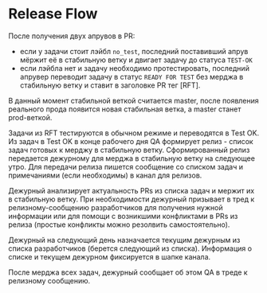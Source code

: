 
<Meta title="Документация/Release Flow" />

# Release Flow

После получения двух апрувов в PR:
* если у задачи стоит лэйбл `no_test`, последний поставивший апрув мёржит её в стабильную ветку и двигает задачу до статуса `TEST-OK`
* если лэйбла нет и задачу необходимо протестировать, последний апрувер переводит задачу в статус `READY FOR TEST` без мерджа в стабильную ветку и ставит в заголовке PR тег [RFT].

В данный момент стабильной веткой считается master, после появления реального прода появится новая стабильная ветка, а master станет prod-веткой.

Задачи из RFT тестируются в обычном режиме и переводятся в Test OK. Из задач в Test OK в конце рабочего дня QA формирует релиз - список задач готовых к мерджу в стабильную ветку. Сформированный релиз передается  дежурному для мерджа в стабильную ветку на следующее утро. Для передачи релиза пишется сообщение со списком задач и примечаниями (если необходимы) в канал для релизов.

Дежурный анализирует актуальность PRs из списка задач и мержит их в стабильную ветку. При необходимости дежурный призывает в тред к релизному-сообщению разработчиков для получения нужной информации или для помощи с возникшими конфликтами в PRs из релиза (простые конфликты можно резолвить самостоятельно).

Дежурный на следующий день назначается текущим дежурным из списка разработчиков (берется следующий из списка). Информация о списке и текущем дежурном фиксируется в шапке канала.

После мерджа всех задач, дежурный сообщает об этом QA в треде к релизному сообщению.

